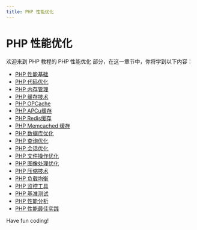 ```yaml
---
title: PHP 性能优化
---
```


# PHP 性能优化

欢迎来到 PHP 教程的 PHP 性能优化 部分，在这一章节中，你将学到以下内容：

- [PHP 性能基础](./0-php-performance-basics.mdx)
- [PHP 代码优化](./1-php-code-optimization.mdx)
- [PHP 内存管理](./2-php-memory-management.mdx)
- [PHP 缓存技术](./3-php-caching-technology.mdx)
- [PHP OPCache](./4-php-opcache.mdx)
- [PHP APCu缓存](./5-php-apcu-cache.mdx)
- [PHP Redis缓存](./6-php-redis-cache.mdx)
- [PHP Memcached 缓存](./7-php-memcached-cache.mdx)
- [PHP 数据库优化](./8-php-database-optimization.mdx)
- [PHP 查询优化](./9-php-query-optimization.mdx)
- [PHP 会话优化](./10-php-session-optimization.mdx)
- [PHP 文件操作优化](./11-php-file-operation-optimization.mdx)
- [PHP 图像处理优化](./12-php-image-processing-optimization.mdx)
- [PHP 压缩技术](./13-php-compression-technology.mdx)
- [PHP 负载均衡](./14-php-load-balancing.mdx)
- [PHP 监控工具](./15-php-monitoring-tools.mdx)
- [PHP 基准测试](./16-php-benchmarks.mdx)
- [PHP 性能分析](./17-php-performance-analysis.mdx)
- [PHP 性能最佳实践](./18-php-performance-best-practices.mdx)

Have fun coding!